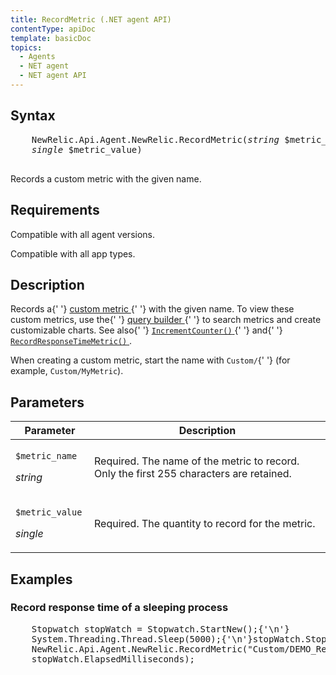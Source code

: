 ```yaml
---
title: RecordMetric (.NET agent API)
contentType: apiDoc
template: basicDoc
topics:
  - Agents
  - NET agent
  - NET agent API
---
```


<div>
  <h2>Syntax</h2>
  <pre>
    NewRelic.Api.Agent.NewRelic.RecordMetric(<em>string</em> $metric_name,{' '}
    <em>single</em> $metric_value)
  </pre>
  Records a custom metric with the given name.<h2>Requirements</h2>
  <p>Compatible with all agent versions.</p>
  <p>Compatible with all app types.</p>
  <h2>Description</h2>
  <p>
    Records a{' '}
    <a href="/docs/agents/manage-apm-agents/agent-metrics/custom-metrics">
      custom metric
    </a>{' '}
    with the given name. To view these custom metrics, use the{' '}
    <a href="/docs/query-your-data/explore-query-data/query-builder/use-advanced-nrql-mode-specify-data">
      query builder
    </a>{' '}
    to search metrics and create customizable charts. See also{' '}
    <a href="/docs/agents/net-agent/net-agent-api/incrementcounter-net-agent">
      <code>IncrementCounter()</code>
    </a>{' '}
    and{' '}
    <a href="/docs/agents/net-agent/net-agent-api/recordresponsetimemetric-net-agent">
      <code>RecordResponseTimeMetric()</code>
    </a>
    .
  </p>
  <div className="callout-important">
    <p>
      When creating a custom metric, start the name with <code>Custom/</code>{' '}
      (for example, <code>Custom/MyMetric</code>).
    </p>
  </div>
  <h2>Parameters</h2>
  <table>
    <thead>
      <tr>
        <th width="25%">Parameter</th>
        <th>Description</th>
      </tr>
    </thead>
    <tbody>
      <tr>
        <td>
          <p>
            <code>$metric_name</code>
          </p>
          <p>
            <em>string</em>
          </p>
        </td>
        <td>
          Required. The name of the metric to record. Only the first 255
          characters are retained.
        </td>
      </tr>
      <tr>
        <td>
          <p>
            <code>$metric_value</code>
          </p>
          <p>
            <em>single</em>
          </p>
        </td>
        <td>
          <p>Required. The quantity to record for the metric.</p>
        </td>
      </tr>
    </tbody>
  </table>
  <h2>Examples</h2>
  <h3 id="record-stopwatch">Record response time of a sleeping process</h3>
  <pre>
    Stopwatch stopWatch = Stopwatch.StartNew();{'\n'}
    System.Threading.Thread.Sleep(5000);{'\n'}stopWatch.Stop();{'\n'}
    NewRelic.Api.Agent.NewRelic.RecordMetric("Custom/DEMO_Record_Metric",
    stopWatch.ElapsedMilliseconds);
  </pre>
</div>

